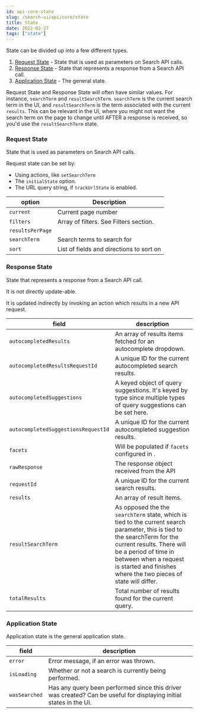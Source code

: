 ```yaml
---
id: api-core-state
slug: /search-ui/api/core/state
title: State
date: 2022-02-27
tags: ["state"]
---
```


State can be divided up into a few different types.

1. [Request State](#request-state) - State that is used
   as parameters on Search API calls.
2. [Response State](#response-state) - State that represents a response from a Search API call.
3. [Application State](#application-state) - The general state.

Request State and Response State will often have similar values. For instance, `searchTerm` and `resultSearchTerm`.
`searchTerm` is the current search term in the UI, and `resultSearchTerm` is the term associated with the current
`results`. This can be relevant in the UI, where you might not want the search term on the page to change until AFTER
a response is received, so you'd use the `resultSearchTerm` state.

### Request State

State that is used as parameters on Search API calls.

Request state can be set by:

- Using actions, like `setSearchTerm`
- The `initialState` option.
- The URL query string, if `trackUrlState` is enabled.

| option           | Description                              |
| ---------------- | ---------------------------------------- |
| `current`        | Current page number                      |
| `filters`        | Array of filters. See Filters section.   |
| `resultsPerPage` |                                          |
| `searchTerm`     | Search terms to search for               |
| `sort`           | List of fields and directions to sort on |

### Response State

State that represents a response from a Search API call.

It is not directly update-able.

It is updated indirectly by invoking an action which results in a new API request.

| field                               | description                                                                                                                                                                                                                                                               |
| ----------------------------------- | ------------------------------------------------------------------------------------------------------------------------------------------------------------------------------------------------------------------------------------------------------------------------- |
| `autocompletedResults`              | An array of results items fetched for an autocomplete dropdown.                                                                                                                                                                                                           |
| `autocompletedResultsRequestId`     | A unique ID for the current autocompleted search results.                                                                                                                                                                                                                 |
| `autocompletedSuggestions`          | A keyed object of query suggestions. It's keyed by type since multiple types of query suggestions can be set here.                                                                                                                                                        |
| `autocompletedSuggestionsRequestId` | A unique ID for the current autocompleted suggestion results.                                                                                                                                                                                                             |
| `facets`                            | Will be populated if `facets` configured in <DocLink id="api-core-configuration" section="facets" text="Search Query Facets Configuration" />.                                                                                                                            |
| `rawResponse`                       | The response object received from the API                                                                                                                                                                                                                                 |
| `requestId`                         | A unique ID for the current search results.                                                                                                                                                                                                                               |
| `results`                           | An array of result items.                                                                                                                                                                                                                                                 |
| `resultSearchTerm`                  | As opposed the the `searchTerm` state, which is tied to the current search parameter, this is tied to the searchTerm for the current results. There will be a period of time in between when a request is started and finishes where the two pieces of state will differ. |
| `totalResults`                      | Total number of results found for the current query.                                                                                                                                                                                                                      |

### Application State

Application state is the general application state.

| field         | description                                                                                                        |
| ------------- | ------------------------------------------------------------------------------------------------------------------ |
| `error`       | Error message, if an error was thrown.                                                                             |
| `isLoading`   | Whether or not a search is currently being performed.                                                              |
| `wasSearched` | Has any query been performed since this driver was created? Can be useful for displaying initial states in the UI. |
